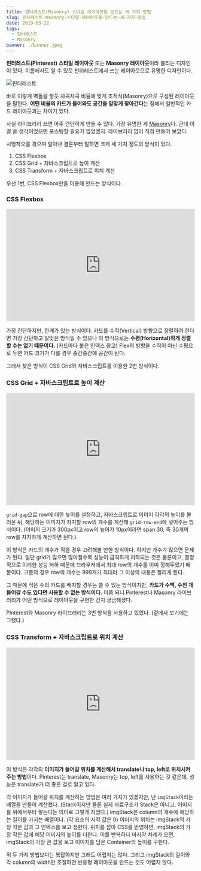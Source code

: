 ```yaml
---
title: 핀터레스트(Masonry) 스타일 레이아웃을 만드는 세 가지 방법
slug: 핀터레스트-masonry-스타일-레이아웃을-만드는-세-가지-방법
date: 2019-03-22
tags:
  - 핀터레스트
  - Masonry
banner: ./banner.jpeg
---
```


**핀터레스트(Pinterest) 스타일 레이아웃** 또는 **Masonry 레이아웃**이라 불리는 디자인이 있다. 이름에서도 알 수 있듯 핀터레스트에서 쓰는 레이아웃으로 유명한 디자인이다.

![핀터레스트](./banner.jpeg)

바로 이렇게 벽돌을 쌓듯 차곡차곡 비율에 맞게 조적식(Masonry)으로 구성된 레이아웃을 말한다. **어떤 비율의 카드가 들어와도 공간을 알맞게 찾아간다**는 점에서 일반적인 카드 레이아웃과는 차이가 있다.

사실 라이브러리 쓰면 아주 간단하게 만들 수 있다. 가장 유명한 게 [Masonry](https://masonry.desandro.com/)다. 근데 이걸 쓸 생각이었으면 포스팅할 필요가 없었겠지. 라이브러리 없이 직접 만들어 보았다.

시행착오를 겪으며 알아낸 결론부터 말하면 크게 세 가지 정도의 방식이 있다.

1. CSS Flexbox
2. CSS Grid + 자바스크립트로 높이 계산
3. CSS Transform + 자바스크립트로 위치 계산

우선 1번, CSS Flexbox만을 이용해 만드는 방식이다.

### CSS Flexbox

<iframe
  height="300"
  style="width: 100%;"
  scrolling="no"
  title="Masonry-Flexbox"
  src="https://codepen.io/woojenoh/embed/moQYvR?default-tab=html%2Cresult"
  frameborder="no"
  loading="lazy"
  allowtransparency="true"
  allowfullscreen="true"
>
  See the Pen{" "}
  <a href="https://codepen.io/woojenoh/pen/moQYvR">Masonry-Flexbox</a> by WOOJE
  (<a href="https://codepen.io/woojenoh">@woojenoh</a>) on{" "}
  <a href="https://codepen.io">CodePen</a>.
</iframe>

가장 간단하지만, 한계가 있는 방식이다. 카드를 수직(Vertical) 방향으로 정렬하려 한다면 가장 간단하고 알맞은 방식일 수 있으나 이 방식으로는 **수평(Horizontal)하게 정렬할 수는 없기 때문이다.** (카드마다 붙은 인덱스 참고) Flex의 방향을 수직이 아닌 수평으로 두면 카드 크기가 다를 경우 중간중간에 공간이 빈다.

그래서 찾은 방식이 CSS Grid와 자바스크립트를 이용한 2번 방식이다.

### CSS Grid + 자바스크립트로 높이 계산

<iframe
  height="300"
  style="width: 100%;"
  scrolling="no"
  title="Masonry-Grid&amp;JS"
  src="https://codepen.io/woojenoh/embed/ywQmvg?default-tab=html%2Cresult"
  frameborder="no"
  loading="lazy"
  allowtransparency="true"
  allowfullscreen="true"
>
  See the Pen{" "}
  <a href="https://codepen.io/woojenoh/pen/ywQmvg">Masonry-Grid&amp;JS</a> by
  WOOJE (<a href="https://codepen.io/woojenoh">@woojenoh</a>) on{" "}
  <a href="https://codepen.io">CodePen</a>.
</iframe>

`grid-gap`으로 row에 대한 높이를 설정하고, 자바스크립트로 이미지 각각의 높이를 불러온 뒤, 해당하는 이미지가 차지할 row의 개수를 계산해 `grid-row-end`에 넣어주는 방식이다. (이미지 크기가 300px이고 row의 높이가 10px이라면 span 30, 즉 30개의 row를 차지하게 계산하면 된다.)

이 방식은 카드의 개수가 적을 경우 고려해볼 만한 방식이다. 하지만 개수가 많으면 문제가 된다. 일단 grid가 많으면 많아질수록 성능이 급격하게 저하되는 것은 물론이고, 결정적으로 이러한 성능 저하 때문에 브라우저에서 최대 row의 개수를 이미 정해두었기 때문이다. 크롬의 경우 row의 개수는 999개가 최대라 그 이상의 내용은 잘리게 된다.

그 때문에 적은 수의 카드를 배치할 경우는 쓸 수 있는 방식이지만, **카드가 수백, 수천 개 들어갈 수도 있다면 사용할 수 없는 방식이다.** 이쯤 되니 Pinterest나 Masonry 라이브러리가 어떤 방식으로 레이아웃을 구현한 건지 궁금해졌다.

Pinterest와 Masonry 라이브러리는 3번 방식을 사용하고 있었다. (겉에서 보기에는 그랬다.)

### CSS Transform + 자바스크립트로 위치 계산

<iframe
  height="300"
  style="width: 100%;"
  scrolling="no"
  title="Masonry"
  src="https://codepen.io/woojenoh/embed/MxZgBP?default-tab=html%2Cresult"
  frameborder="no"
  loading="lazy"
  allowtransparency="true"
  allowfullscreen="true"
>
  See the Pen <a href="https://codepen.io/woojenoh/pen/MxZgBP">Masonry</a> by
  WOOJE (<a href="https://codepen.io/woojenoh">@woojenoh</a>) on{" "}
  <a href="https://codepen.io">CodePen</a>.
</iframe>

이 방식은 각각의 **이미지가 들어갈 위치를 계산해서 translate나 top, left로 위치시켜주는 방법**이다. Pinterest는 translate, Masonry는 top, left를 사용하는 것 같은데, 성능은 translate가 더 좋은 걸로 알고 있다.

각 이미지가 들어갈 위치를 계산하는 방법은 여러 가지가 있겠지만, 난 `imgStack`이라는 배열을 만들어 계산했다. (Stack이지만 물론 실제 자료구조가 Stack은 아니고, 이미지를 위에서부터 쌓는다는 의미로 그렇게 지었다.) imgStack은 column의 개수에 해당하는 길이를 가지는 배열이다. (각 요소의 시작 값은 0) 이미지의 위치는 imgStack의 가장 작은 값과 그 인덱스를 보고 정한다. 위치를 잡아 CSS를 반영하면, imgStack의 가장 작은 값에 해당 이미지의 높이를 더한다. 이를 반복하다 마지막 차례가 오면, imgStack의 가장 큰 값을 보고 이미지를 담은 Container의 높이를 구한다.

위 두 가지 방법보다는 복잡하지만 그래도 어렵지는 않다. 그리고 imgStack의 길이와 각 column의 width만 조절하면 반응형 레이아웃을 만드는 것도 어렵지 않다.
